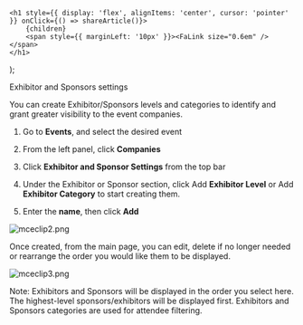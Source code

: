 

    <h1 style={{ display: 'flex', alignItems: 'center', cursor: 'pointer' }} onClick={() => shareArticle()}>
        {children} 
        <span style={{ marginLeft: '10px' }}><FaLink size="0.6em" /></span>
    </h1>
);

<ToastContainer />

<ClickableTitle>Exhibitor and Sponsors settings</ClickableTitle>




You can create Exhibitor/Sponsors levels and categories to identify and grant greater visibility to the event companies. 


1. Go to **Events**, and select the desired event 


2. From the left panel, click **Companies**


3. Click **Exhibitor and Sponsor Settings** from the top bar


4. Under the Exhibitor or Sponsor section, click Add **Exhibitor Level** or Add **Exhibitor Category** to start creating them.


5. Enter the **name**, then click **Add**


![mceclip2.png](../../../resources/article-images/12879220427155-Exhibitor-and-Sponsors-settings_1.png)


Once created, from the main page, you can edit, delete if no longer needed or rearrange the order you would like them to be displayed. 


![mceclip3.png](../../../resources/article-images/12879220427155-Exhibitor-and-Sponsors-settings_2.png)


Note: Exhibitors and Sponsors will be displayed in the order you select here. The highest-level sponsors/exhibitors will be displayed first. Exhibitors and Sponsors categories are used for attendee filtering.



